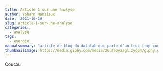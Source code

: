 ```yaml
---
title: Article 1 sur une analyse
author: Yohann Mansiaux
date: '2021-10-26'
slug: article-1-sur-une-analyse
categories:
  - analyse
tags:
  - energie
manualsummary: "article de blog du datalab qui parle d'un truc trop cool"
thumbnailImage: https://media.giphy.com/media/26ufeOvaaglizyq64/giphy.gif
---
```


Coucou